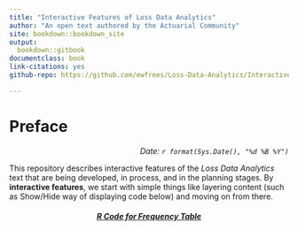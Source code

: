 ```yaml
--- 
title: "Interactive Features of Loss Data Analytics"
author: "An open text authored by the Actuarial Community"
site: bookdown::bookdown_site
output:
  bookdown::gitbook
documentclass: book
link-citations: yes
github-repo: https://github.com/ewfrees/Loss-Data-Analytics/InteractiveLDA/

---
```


# Preface {-}

<p style="text-align:right;">
*Date: `r format(Sys.Date(), "%d %B %Y")`*</p>

This repository describes interactive features of the *Loss Data Analytics* text that are being developed, in process, and in the planning stages. By **interactive features**, we start with simple things like layering content (such as Show/Hide way of displaying code below) and moving on from there.


<h5 style="text-align: center;"><a id="display.T:Frequency.1Intro" href="javascript:togglecode
('display.T:Frequency.2Intro','display.T:Frequency.1Intro');"><i><strong>R Code for Frequency Table</strong></i></a> </h5>
<div id="display.T:Frequency.2Intro" style="display: none">

```
Insample <- read.csv("Insample.csv", header=T,  na.strings=c("."), stringsAsFactors=FALSE)
Insample2010 <- subset(Insample, Year==2010)
table(Insample2010$Freq)
```
</div>
  

